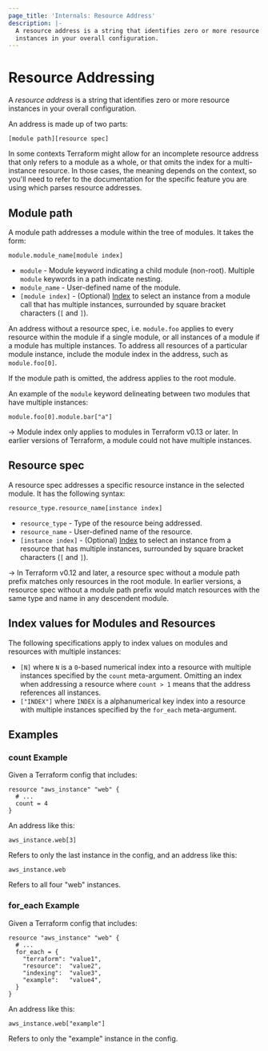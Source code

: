 ```yaml
---
page_title: 'Internals: Resource Address'
description: |-
  A resource address is a string that identifies zero or more resource
  instances in your overall configuration.
---
```


# Resource Addressing

A _resource address_ is a string that identifies zero or more resource
instances in your overall configuration.

An address is made up of two parts:

```
[module path][resource spec]
```

In some contexts Terraform might allow for an incomplete resource address that
only refers to a module as a whole, or that omits the index for a
multi-instance resource. In those cases, the meaning depends on the context,
so you'll need to refer to the documentation for the specific feature you
are using which parses resource addresses.

## Module path

A module path addresses a module within the tree of modules. It takes the form:

```
module.module_name[module index]
```

 * `module` - Module keyword indicating a child module (non-root). Multiple `module`
   keywords in a path indicate nesting.
 * `module_name` - User-defined name of the module.
 * `[module index]` - (Optional) [Index](#index-values-for-modules-and-resources)
   to select an instance from a module call that has multiple instances,
   surrounded by square bracket characters (`[` and `]`).

An address without a resource spec, i.e. `module.foo` applies to every resource within
the module if a single module, or all instances of a module if a module has multiple instances.
To address all resources of a particular module instance, include the module index in the address,
such as `module.foo[0]`.

If the module path is omitted, the address applies to the root module.

An example of the `module` keyword delineating between two modules that have multiple instances:

```
module.foo[0].module.bar["a"]
```

-> Module index only applies to modules in Terraform v0.13 or later. In earlier
versions of Terraform, a module could not have multiple instances.

## Resource spec

A resource spec addresses a specific resource instance in the selected module.
It has the following syntax:

```
resource_type.resource_name[instance index]
```

 * `resource_type` - Type of the resource being addressed.
 * `resource_name` - User-defined name of the resource.
 * `[instance index]` - (Optional) [Index](#index-values-for-modules-and-resources)
   to select an instance from a resource that has multiple instances,
   surrounded by square bracket characters (`[` and `]`).

-> In Terraform v0.12 and later, a resource spec without a module path prefix
matches only resources in the root module. In earlier versions, a resource spec
without a module path prefix would match resources with the same type and name
in any descendent module.

## Index values for Modules and Resources

The following specifications apply to index values on modules and resources with multiple instances:

 * `[N]` where `N` is a `0`-based numerical index into a resource with multiple
   instances specified by the `count` meta-argument. Omitting an index when
   addressing a resource where `count > 1` means that the address references
   all instances.
 * `["INDEX"]` where `INDEX` is a alphanumerical key index into a resource with
   multiple instances specified by the `for_each` meta-argument.

## Examples

### count Example

Given a Terraform config that includes:

```hcl
resource "aws_instance" "web" {
  # ...
  count = 4
}
```

An address like this:

```
aws_instance.web[3]
```

Refers to only the last instance in the config, and an address like this:

```
aws_instance.web
```

Refers to all four "web" instances.

### for_each Example

Given a Terraform config that includes:

```hcl
resource "aws_instance" "web" {
  # ...
  for_each = {
    "terraform": "value1",
    "resource":  "value2",
    "indexing":  "value3",
    "example":   "value4",
  }
}
```

An address like this:

```
aws_instance.web["example"]
```

Refers to only the "example" instance in the config.

